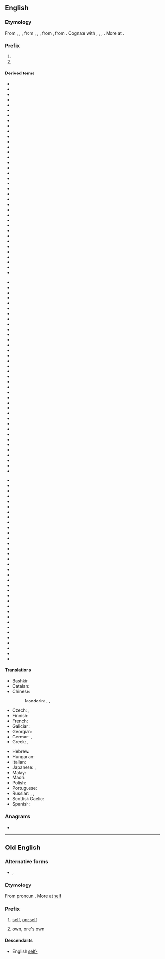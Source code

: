 {{also|self|Self|šelf|-self|self.}}
==English==

===Etymology===
From {{inh|en|enm|self-}}, {{m|enm|silf-}}, {{m|enm|seolf-}}, from {{inh|en|ang|self-}}, {{m|ang|sylf-}}, {{m|ang|seolf-}}, from {{inh|en|gem-pro|*selba-}}, from {{der|en|gem-pro|*selbaz||self}}. Cognate with {{cog|nl|zelf-}}, {{cog|de|selbst-}}, {{cog|sv|själv-}}, {{cog|is|sjálf-}}. More at {{l|en|self}}.

===Prefix===
{{en-prefix}}

# {{def|of, by, in or with [[oneself]] or [[itself]]}}
# {{def|[[automatic]]}}

====Derived terms====
{{prefixsee|en}}
{{der-top3|Derived terms}}
* {{l|en|self-absorbed}}
* {{l|en|self-addressed}}
* {{l|en|self-adjoint}}
* {{l|en|self-adjointness}}
* {{l|en|self-aggrandizement}}
* {{l|en|self-aggrandizing}}
* {{l|en|self-appointed}}
* {{l|en|self-assembly}}
* {{l|en|self-assertion}}
* {{l|en|self-assertive}}
* {{l|en|self-build}}
* {{l|en|self-built}}
* {{l|en|self-centered}}
* {{l|en|self-centeredness}}
* {{l|en|self-cleaning}}
* {{l|en|self-command}}
* {{l|en|self-confessed}}
* {{l|en|self-confidently}}
* {{l|en|self-congratulate}}
* {{l|en|self-congratulatory}}
* {{l|en|self-conjugate}}
* {{l|en|self-consciously}}
* {{l|en|self-consciousness}}
* {{l|en|self-contained}}
* {{l|en|self-contempt}}
* {{l|en|self-contradiction}}
* {{l|en|self-contradictory}}
* {{l|en|self-controlled}}
* {{l|en|self-criticism}}
* {{l|en|self-deal}}
* {{l|en|self-dealing}}
* {{l|en|self-defeating}}
* {{l|en|self-denying}}
* {{l|en|self-deprecation}}
* {{l|en|self-deprivation}}
* {{l|en|self-deprivations}}
* {{l|en|self-determined}}
{{der-mid3}}
* {{l|en|self-directed}}
* {{l|en|self-direction}}
* {{l|en|self-discipline}}
* {{l|en|self-disciplined}}
* {{l|en|self-drilling screw}}
* {{l|en|self-dual}}
* {{l|en|self-effacement}}
* {{l|en|self-effacing}}
* {{l|en|self-employed}}
* {{l|en|self-examination}}
* {{l|en|self-existent}}
* {{l|en|self-explanatory}}
* {{l|en|self-expression}}
* {{l|en|self-fulfilling prophecies}}
* {{l|en|self-fulfilling prophecy}}
* {{l|en|self-fulfillment}}
* {{l|en|self-governing}}
* {{l|en|self-government}}
* {{l|en|self-harm}}
* {{l|en|self-harmer}}
* {{l|en|self-hating}}
* {{l|en|self-hatred}}
* {{l|en|self-help}}
* {{l|en|self-induced}}
* {{l|en|self-inflicted}}
* {{l|en|self-injure}}
* {{l|en|self-injured}}
* {{l|en|self-injures}}
* {{l|en|self-injuring}}
* {{l|en|self-injury}}
* {{l|en|self-medication}}
* {{l|en|self-medicator}}
* {{l|en|self-motivated}}
* {{l|en|self-officiated}}
* {{l|en|self-pitying}}
* {{l|en|self-possessed}}
* {{l|en|self-propelled}}
{{der-mid3}}
* {{l|en|self-propelling}}
* {{l|en|self-protection}}
* {{l|en|self-publishing}}
* {{l|en|self-raising flour}}
* {{l|en|self-referential meaning}}
* {{l|en|self-regarding}}
* {{l|en|self-regenerating}}
* {{l|en|self-regulating}}
* {{l|en|self-regulation}}
* {{l|en|self-regulatory}}
* {{l|en|self-replicating}}
* {{l|en|self-reproach}}
* {{l|en|self-respecting}}
* {{l|en|self-rule}}
* {{l|en|self-sacrifices}}
* {{l|en|self-sacrificing}}
* {{l|en|self-same}}
* {{l|en|self-sealing}}
* {{l|en|self-seeking}}
* {{l|en|self-selections}}
* {{l|en|self-serve}}
* {{l|en|self-service}}
* {{l|en|self-serving}}
* {{l|en|self-similar}}
* {{l|en|self-similarities}}
* {{l|en|self-starting}}
* {{l|en|self-supporting}}
* {{l|en|self-sustaining}}
* {{l|en|self-synchronize}}
* {{l|en|self-tapping}}
* {{l|en|self-tapping screw}}
* {{l|en|self-tapping screws}}
* {{l|en|self-titled}}
* {{l|en|self-willed}}
* {{l|en|self-winding}}
{{rel-bottom}}

====Translations====
{{trans-top|of, by, in or with oneself or itself}}
* Bashkir: {{t|ba|үҙ-}}
* Catalan: {{t+|ca|auto-}}
* Chinese:
*: Mandarin: {{t+|cmn|自相|tr=zìxiāng|sc=Hani}}, {{t+|cmn|自己|tr=zìjǐ|sc=Hani}}, {{t+|cmn|自|tr=zì|sc=Hani}}
* Czech: {{t+|cs|sebe-}}, {{t|cs|své-}}
* Finnish: {{t|fi|itse-}}
* French: {{t+|fr|auto-}}
* Galician: {{t+|gl|auto-}}
* Georgian: {{t|ka|თვით-}}
* German: {{t|de|selbst-}}, {{t+|de|auto-}}
* Greek: {{t+|el|αυτο-}}, {{t|el|αυτό-}}
{{trans-mid}}
* Hebrew: {{t|he|עצמי|tr=atzmí}}
* Hungarian: {{t|hu|ön-}}
* Italian: {{t+|it|auto-}}
* Japanese: {{t+|ja|自己|tr=じこ, jiko|sc=Jpan}}, {{t+|ja|自|tr=じ, ji|sc=Jpan}}
* Malay: {{t+|ms|swa-}}
* Maori: {{t|mi|kiriaro}}
* Polish: {{t+|pl|samo-}}
* Portuguese: {{t+|pt|auto-}}
* Russian: {{t+|ru|само-}}, {{t|ru|себе-}}, {{t+|ru|авто-}}
* Scottish Gaelic: {{t|gd|fèin-}}
* Spanish: {{t+|es|auto-}}
{{trans-bottom}}

===Anagrams===
* {{anagrams|en|FLES|LSFE|elfs}}

----

==Old English==

===Alternative forms===
* {{l|ang|seolf-}}, {{l|ang|sylf-}}

===Etymology===
From pronoun {{m|ang|self|self, seolf|self}}. More at [[self#Old English|self]]

===Prefix===
{{head|ang|prefix}}

# [[self]], [[oneself]]
#: ''{{m|ang|selfbana||killer of oneself}}''
#: ''{{m|ang|selfcwalu||self-slaughter, suicide}}''
#: ''{{m|ang|selfǣta||cannibal}}''
# [[own]], one's own
#: ''{{m|ang|selfdōm||independence}}''

====Descendants====
* English [[self-]]